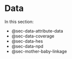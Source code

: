 # Data {#sec-data}

In this section:

* @sec-data-attribute-data
* @sec-data-coverage
* @sec-data-hes
* @sec-data-npd
* @sec-mother-baby-linkage